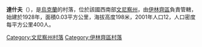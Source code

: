 {{coord|49|7|24|N|29|19|17|E|scale:30000|display=title}}

'''達什夫'''（{{lang-uk|Дашів}}），是[[烏克蘭|烏克蘭]]的村落，位於該國西南部[[文尼察州|文尼察州]]，由[[伊林齊區|伊林齊區]]負責管轄，始建於1928年，面積0.03平方公里，海拔高度198米，2001年人口12，人口密度每平方公里400人。

[[Category:文尼察州村落|Category:文尼察州村落]]
[[Category:伊林齊區村落|Category:伊林齊區村落]]


{{Vinnytsia-geo-stub}}